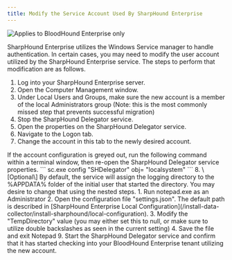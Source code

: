 ```yaml
---
title: Modify the Service Account Used By SharpHound Enterprise
---
```


<img noZoom src="/assets/enterprise-edition-pill-tag.svg" alt="Applies to BloodHound Enterprise only"/>

SharpHound Enterprise utilizes the Windows Service manager to handle authentication. In certain cases, you may need to modify the user account utilized by the SharpHound Enterprise service. The steps to perform that modification are as follows.

1.  Log into your SharpHound Enterprise server.
2.  Open the Computer Management window.
3.  Under Local Users and Groups, make sure the new account is a member of the local Administrators group (Note: this is the most commonly missed step that prevents successful migration)
4.  Stop the SharpHound Delegator service.
5.  Open the properties on the SharpHound Delegator service.
6.  Navigate to the Logon tab.
7.  Change the account in this tab to the newly desired account.
<Note>
    If the account configuration is greyed out, run the following command within a terminal window, then re-open the SharpHound Delegator service properties.
</Note>
```
        sc.exe config "SHDelegator" obj= "localsystem"
```
8.  \[Optional\] By default, the service will assign the logging directory to the %APPDATA% folder of the initial user that started the directory. You may desire to change that using the nested steps.
    1.  Run notepad.exe as an Administrator
    2.  Open the configuration file "settings.json". The default path is described in [SharpHound Enterprise Local Configuration](/install-data-collector/install-sharphound/local-configuration).
    3.  Modify the "TempDirectory" value (you may either set this to null, or make sure to utilize double backslashes as seen in the current setting)
    4.  Save the file and exit Notepad
9.  Start the SharpHound Delegator service and confirm that it has started checking into your BloodHound Enterprise tenant utilizing the new account.

